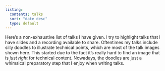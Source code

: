 ```yaml
---
listing:
  contents: talks
  sort: "date desc"
  type: default
---
```


Here's a non-exhaustive list of talks I have given. I try to highlight talks that I have slides and a recording available to share. Oftentimes my talks include silly doodles to illustrate technical points, which are most of the talk images shown here. This started due to the fact it's really hard to find an image that is *just right* for technical content. Nowadays, the doodles are just a whimsical preparatory step that I enjoy when writing talks.